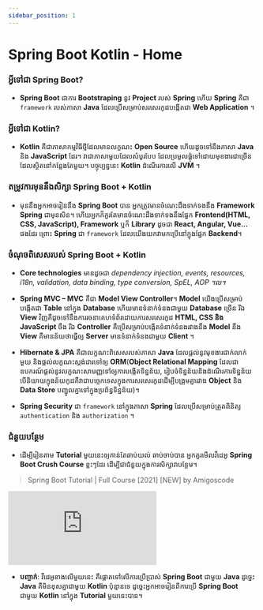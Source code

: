```yaml
---
sidebar_position: 1
---
```


# Spring Boot Kotlin - Home

### អ្វីទៅជា Spring Boot?

- **Spring Boot** ជាការ **Bootstraping** នូវ **Project** របស់ **Spring** ហើយ **Spring** គឺជា `framework` របស់ភាសា **Java** ដែលប្រើសម្រាប់សរសេរកូដបង្កើតជា **Web Application** ។

### អ្វីទៅជា Kotlin?

- **Kotlin** គឺជាភាសាកម្មវិធីថ្មីដែលមានលក្ខណះ **Open Source** ហើយដូចទៅនឹងភាសា **Java** និង **JavaScript** ដែរ។ វាជាភាសាមួយដែលសំបូរបែប ដែលប្រមូលផ្តុំទៅដោយមុខងារជាច្រើនដែលស្ថិតនៅកន្លែងតែមួយ។ បច្ចុប្បន្ននេះ **Kotlin** ដំណើរការលើ **JVM** ។

### តម្រូវការមុននឹងសិក្សា Spring Boot + Kotlin

- មុននឹងអ្នកអាចរៀននឹង **Spring Boot** បាន អ្នកត្រូវមានចំណេះដឹងទាក់ទងនឹង **Framework Spring** ជាមុនសិន។ ហើយអ្នកក៏គួរតែមានចំណេះដឹងទាក់ទងនឹងផ្នែក **Frontend(HTML, CSS, JavaScript), Framework** ឬក៏ **Library** ដូចជា **React, Angular, Vue...** ផងដែរ ព្រោះ **Spring** ជា `framework` ដែលយើងយកវាមកប្រើនៅក្នុងផ្នែក **Backend**។

### ចំណុចពិសេសរបស់ Spring Boot + Kotlin

- **Core technologies** មានដូចជា _dependency injection, events, resources, i18n, validation, data binding, type conversion, SpEL, AOP ។ល។_

- **Spring MVC – MVC** គឺជា **Model View Controller**។ **Model** យើងប្រើសម្រាប់បង្កើតជា **Table** នៅក្នុង **Database** ហើយមានទំនាក់ទំនងជាមួយ **Database** ច្រើន រីឯ **View** វិញគឺដូចទៅនឹងការរចនាគេហទំព័រដោយការសរសេរកូដ **HTML, CSS និង JavaScript** ចឹង រីឯ **Controller** គឺប្រើសម្រាប់បង្កើតទំនាក់ទំនងរវាងនឹង **Model** នឹង **View** គឺមានន័យថាធ្វើឲ្យ **Server** មានទំនាក់ទំនងជាមួយ **Client** ។

- **Hibernate & JPA** គឺជាលក្ខណះពិសេសរបស់ភាសា **Java** ដែលផ្តល់នូវមុខងារជាក់លាក់មួយ និងផ្តល់លក្ខណះស្តង់ដារទៅឲ្យ **ORM**(**Object Relational Mapping** ដែលជាឧបករណ៍ផ្តល់នូវលក្ខណះសាមញ្ញទៅឲ្យការបង្កើតទិន្នន័យ, រៀបចំទិន្នន័យនិងដំណើរការទិន្នន័យ បើនិយាយក្នុងន័យកូដគឺវាជាបច្ចេកទេសក្នុងការសរសេរកូដដើម្បីបង្រួមគ្នារវាង **Object** និង **Data Store** បញ្ជូលគ្នាទៅក្នុងប្រព័ន្ធទិន្នន័យ)។

- **Spring Security** ជា `framework` នៅក្នុងភាសា **Spring** ដែលប្រើសម្រាប់ត្រួតពិនិត្យ `authentication` និង `authorization` ។

### ជំនួយបន្ថែម

- ដើម្បីរៀនតាម **Tutorial** មួយនេះឲ្យកាន់តែឆាប់យល់ ឆាប់ចាប់បាន អ្នកគួរមើលវីដេអូ **Spring Boot Crush Course** ខ្លះៗដែរ ដើម្បីជាជំនួយក្នុងការសិក្សាវាបន្ថែម។

> Spring Boot Tutorial | Full Course [2021] [NEW] by Amigoscode

<iframe
  style={{ width: "100%", height: "33.75rem" }}
  src="https://www.youtube.com/embed/9SGDpanrc8U"
  title="YouTube video player"
  frameborder="0"
  allow="accelerometer; autoplay; clipboard-write; encrypted-media; gyroscope; picture-in-picture"
  allowfullscreen
></iframe>

- **បញ្ចាក់**: វីដេអូខាងលើមួយនេះ គឺផ្តោតទៅលើការប្រើប្រាស់ **Spring Boot** ជាមួយ **Java** ដូច្នេះ **Java** គឺមិនខុសគ្នាជាមួយ **Kotlin** ប៉ុន្មានទេ ដូច្នេះអ្នកអាចរៀនពីការប្រើ **Spring Boot** ជាមួយ **Kotlin** នៅក្នុង **Tutorial** មួយនេះបាន។

